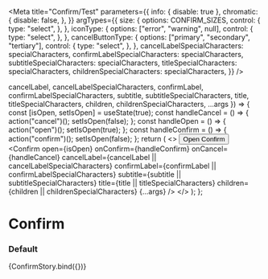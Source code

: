 

<Meta
  title="Confirm/Test"
  parameters={{
    info: { disable: true },
    chromatic: {
      disable: false,
    },
  }}
  argTypes={{
    size: {
      options: CONFIRM_SIZES,
      control: {
        type: "select",
      },
    },
    iconType: {
      options: ["error", "warning", null],
      control: {
        type: "select",
      },
    },
    cancelButtonType: {
      options: ["primary", "secondary", "tertiary"],
      control: {
        type: "select",
      },
    },
    cancelLabelSpecialCharacters: specialCharacters,
    confirmLabelSpecialCharacters: specialCharacters,
    subtitleSpecialCharacters: specialCharacters,
    titleSpecialCharacters: specialCharacters,
    childrenSpecialCharacters: specialCharacters,
  }}
/>

  cancelLabel,
  cancelLabelSpecialCharacters,
  confirmLabel,
  confirmLabelSpecialCharacters,
  subtitle,
  subtitleSpecialCharacters,
  title,
  titleSpecialCharacters,
  children,
  childrenSpecialCharacters,
  ...args
}) => {
  const [isOpen, setIsOpen] = useState(true);
  const handleCancel = () => {
    action("cancel")();
    setIsOpen(false);
  };
  const handleOpen = () => {
    action("open")();
    setIsOpen(true);
  };
  const handleConfirm = () => {
    action("confirm")();
    setIsOpen(false);
  };
  return (
    <>
      <Button onClick={handleOpen}>Open Confirm</Button>
      <Confirm
        open={isOpen}
        onConfirm={handleConfirm}
        onCancel={handleCancel}
        cancelLabel={cancelLabel || cancelLabelSpecialCharacters}
        confirmLabel={confirmLabel || confirmLabelSpecialCharacters}
        subtitle={subtitle || subtitleSpecialCharacters}
        title={title || titleSpecialCharacters}
        children={children || childrenSpecialCharacters}
        {...args}
      />
    </>
  );
};

# Confirm

### Default

<Preview>
  <Story
    name="default"
    args={{
      children: "This is an example of a confirm.",
      childrenSpecialCharacters: undefined,
      title: "Are you sure?",
      titleSpecialCharacters: undefined,
      disableEscKey: false,
      height: "",
      subtitle: "",
      subtitleSpecialCharacters: undefined,
      size: Confirm.defaultProps.size,
      showCloseIcon: Confirm.defaultProps.showCloseIcon,
      disableAutoFocus: false,
      confirmLabel: "",
      confirmLabelSpecialCharacters: undefined,
      cancelLabel: "",
      cancelLabelSpecialCharacters: undefined,
      destructive: false,
      iconType: null,
      isLoadingConfirm: false,
      disableConfirm: false,
      disableCancel: false,
      cancelButtonType: "secondary",
    }}
  >
    {ConfirmStory.bind({})}
  </Story>
</Preview>
